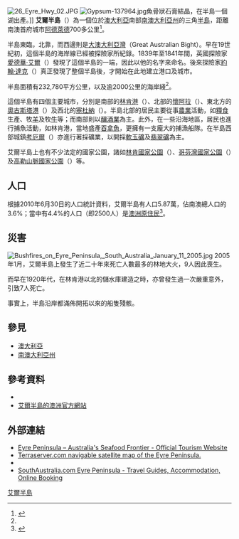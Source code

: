 {{NoteTA
|G1=Country
}}
[[File:26_Eyre_Hwy_02.JPG|thumb]]
[[File:Gypsum-137964.jpg|thumb]]魚骨狀石膏結晶，在半島一個湖出產。]]
{{Location map|South Australia|width=220|caption=在南澳大利亞州的位置}}
'''艾爾半島'''（{{lang-en|Eyre Peninsula}}）為一個位於[[澳大利亞|澳大利亞]]南部[[南澳大利亞州|南澳大利亞州]]的三角[[半島|半島]]，距離南澳首府城市[[阿德萊德|阿德萊德]]700多公里<ref name=mingpao>{{cite news |url=http://travel.mingpao.com/cfm/whtogo10.cfm?File=20150203/webnews/via1.txt |title=南澳洲艾爾半島 海鮮，要錢的嗎？ |date=2015-02-03 |accessdate=2015-02-03 |language=zh-hant |publisher=[[明報|明報]] |deadurl=yes |archiveurl=https://web.archive.org/web/20150211073802/http://travel.mingpao.com/cfm/whtogo10.cfm?File=20150203%2Fwebnews%2Fvia1.txt |archivedate=2015年2月11日}}</ref>。

半島東臨{{link-en|斯潘塞灣|Spencer Gulf}}，北靠{{link-en|高勒山脈|Gawler Ranges}}，而西邊則是[[大澳大利亞灣|大澳大利亞灣]]（Great Australian Bight）。早在19世紀初，這個半島的海岸線已經被探險家所紀錄。1839年至1841年間，英國探險家[[愛德華·艾爾|愛德華·艾爾]]（{{lang|en|Edward John Eyre}}）發現了這個半島的一端，因此以他的名字來命名。後來探險家[[約翰·達克|約翰·達克]]（{{lang|en|John Charles Darke}}）真正發現了整個半島後，才開始在此地建立港口及城市。

半島面積有232,780平方公里，以及逾2000公里的海岸綫<ref name=mingpao />。

這個半島有四個主要城市，分別是南部的[[林肯港|林肯港]]（{{lang|en|Port Lincoln}}）、北部的[[懷阿拉|懷阿拉]]（{{lang|en|Whyalla}}）、東北方的[[奧古斯塔港|奧古斯塔港]]（{{lang|en|Port Augusta}}）及西北的[[塞杜納|塞杜納]]（{{lang|en|Ceduna}}）。半島北部的居民主要從事[[農業|農業]]活動，如[[糧食|糧食]]生產、牧[[羊|羊]]及牧[[牛|牛]]等；而南部則以[[釀酒業|釀酒業]]為主。此外，在一些沿海地區，居民也進行捕魚活動，如林肯港，當地盛產[[吞拿魚|吞拿魚]]，更擁有一支龐大的捕漁船隊。在半島西部城鎮[[考厄爾|考厄爾]]（{{lang|en|Cowell}}）亦進行著採礦業，以開採[[軟玉礦|軟玉礦]]及[[翡翠|翡翠礦]]為主。

艾爾半島上也有不少法定的國家公園，諸如[[林肯國家公園|林肯國家公園]]（{{lang|en|Lincoln National Park}}）、[[哥芬灣國家公園|哥芬灣國家公園]]（{{lang|en|Coffin Bay National Park}}）及[[高勒山脈國家公園|高勒山脈國家公園]]（{{lang|en|Gawler Ranges National Park}}）等。

==人口==
根據2010年6月30日的人口統計資料，艾爾半島有人口5.87萬，佔南澳總人口的3.6%；當中有4.4%的人口（即2500人）是[[澳洲原住民|澳洲原住民]]<ref>{{cite web|url=http://www.adelaide.edu.au/saces/economy/regionprofiles/Fact_sheet_RDAWEP_Final_May_2012.pdf |title=Regional Development Australia Whyalla & Eyre Peninsula Fact Sheet |publisher=''South Australian Centre for Economic Studies'' |location=South Australia |year=2012 |language=en |deadurl=yes |archiveurl=https://web.archive.org/web/20130517123927/http://www.adelaide.edu.au/saces/economy/regionprofiles/Fact_sheet_RDAWEP_Final_May_2012.pdf |archivedate=2013-05-17 }}</ref>。

==災害==
[[File:Bushfires_on_Eyre_Peninsula,_South_Australia_January_11_2005.jpg|thumb]]
2005年1月，艾爾半島上發生了近二十年來死亡人數最多的林地大火，9人因此喪生。

而早在1920年代，在林肯港以北的儲水庫建造之時，亦曾發生過一次嚴重意外，引致7人死亡。

事實上，半島沿岸都滿佈開拓以來的船隻殘骸。

== 參見 ==
* [[澳大利亞|澳大利亞]]
* [[南澳大利亞州|南澳大利亞州]]

==參考資料==
* {{cite book |title=世界地图集 |publisher=中國地图出版社 |isbn=7-5031-3519-0 }}
* [https://web.archive.org/web/20071006122402/http://southaustralia.com/EyrePeninsula.aspx 艾爾半島的澳洲官方網站]
{{reflist}}

==外部連結==
{{Commons category|Eyre_Peninsula}}
*[http://www.exploreeyrepeninsula.com.au Eyre Peninsula – Australia's Seafood Frontier - Official Tourism Website ]{{Wayback|url=http://www.exploreeyrepeninsula.com.au/ |date=20210315221337 }}
*[http://terraserver.com/imagery/image_gx.asp?cpx=136&cpy=-33.9&res=500&provider_id=340&t=pan Terraserver.com navigable satellite map of the Eyre Peninsula.]{{dead link|date=2018年1月 |bot=InternetArchiveBot |fix-attempted=yes }}
*{{Wikivoyage-inline}}
*[https://web.archive.org/web/20071006122402/http://southaustralia.com/EyrePeninsula.aspx SouthAustralia.com Eyre Peninsula - Travel Guides, Accommodation, Online Booking]

{{Authority control}}
{{coord|34|20|S|135|45|E|display=title|region:AU-SA_type:landmark_source:dewiki}}

[[Category:艾爾半島|]]